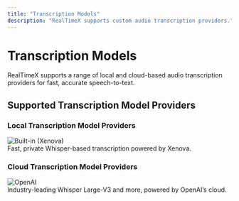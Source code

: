 ```yaml
---
title: "Transcription Models"
description: "RealTimeX supports custom audio transcription providers."
---
```



# Transcription Models

RealTimeX supports a range of local and cloud-based audio transcription providers for fast, accurate speech-to-text.

## Supported Transcription Model Providers

### Local Transcription Model Providers

<div style={{
  display: "grid",
  gridTemplateColumns: "repeat(auto-fit, minmax(230px, 1fr))",
  gap: "1rem",
  margin: "1.2rem 0"
}}>
  <FeatureCard title="Built-in (Xenova)" href="./setup/transcription-model-configuration/local/built-in">
    <img
      src="/images/ai-providers/xenova.webp"
      alt="Built-in (Xenova)"
      height={38}
      style={{
        display: "block",
        marginBottom: 8,
        maxHeight: 38,
        width: "auto",
        maxWidth: 80,
        objectFit: "contain"
      }}
    />
    <div>Fast, private Whisper-based transcription powered by Xenova.</div>
  </FeatureCard>
</div>

### Cloud Transcription Model Providers

<div style={{
  display: "grid",
  gridTemplateColumns: "repeat(auto-fit, minmax(230px, 1fr))",
  gap: "1rem",
  margin: "1.2rem 0"
}}>
  <FeatureCard title="OpenAI" href="./setup/transcription-model-configuration/cloud/openai">
    <img
      src="/images/ai-providers/openai.svg"
      alt="OpenAI"
      height={38}
      style={{
        display: "block",
        marginBottom: 8,
        maxHeight: 38,
        width: "auto",
        maxWidth: 80,
        objectFit: "contain"
      }}
    />
    <div>Industry-leading Whisper Large-V3 and more, powered by OpenAI’s cloud.</div>
  </FeatureCard>
</div>
